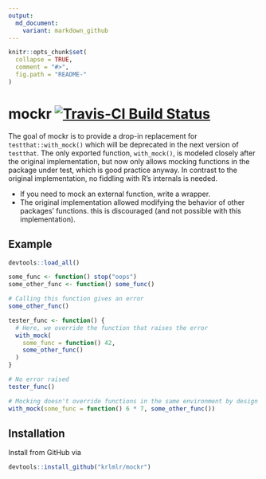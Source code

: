 ```yaml
---
output:
  md_document:
    variant: markdown_github
---
```


<!-- README.md is generated from README.Rmd. Please edit that file -->

```r
knitr::opts_chunk$set(
  collapse = TRUE,
  comment = "#>",
  fig.path = "README-"
)
```

# mockr [![Travis-CI Build Status](https://travis-ci.org/krlmlr/mockr.svg?branch=master)](https://travis-ci.org/krlmlr/mockr)

The goal of mockr is to provide a drop-in replacement for `testthat::with_mock()`
which will be deprecated in the next version of `testthat`. The only exported
function, `with_mock()`, is modeled closely after the original implementation,
but now only allows mocking functions in the package under test, which is
good practice anyway. In contrast to the original implementation, no fiddling
with R's internals is needed.

- If you need to mock an external function, write a wrapper.
- The original implementation allowed modifying the behavior of other packages'
  functions. this is discouraged (and not possible with this implementation).

## Example

```r
devtools::load_all()
```

```r
some_func <- function() stop("oops")
some_other_func <- function() some_func()

# Calling this function gives an error
some_other_func()

tester_func <- function() {
  # Here, we override the function that raises the error
  with_mock(
    some_func = function() 42,
    some_other_func()
  )
}

# No error raised
tester_func()

# Mocking doesn't override functions in the same environment by design
with_mock(some_func = function() 6 * 7, some_other_func())
```

## Installation

Install from GitHub via

```r
devtools::install_github("krlmlr/mockr")
```
